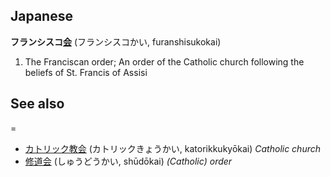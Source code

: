 == Japanese ==
'''フランシスコ[[会]]''' (フランシスコかい, furanshisukokai)

# The Franciscan order; An order of the Catholic church following the beliefs of St. Francis of Assisi


== See also ===
* [[カトリック教会]] (カトリックきょうかい, katorikkukyōkai) ''Catholic church''
* [[修道会]] (しゅうどうかい, shūdōkai) ''(Catholic) order''